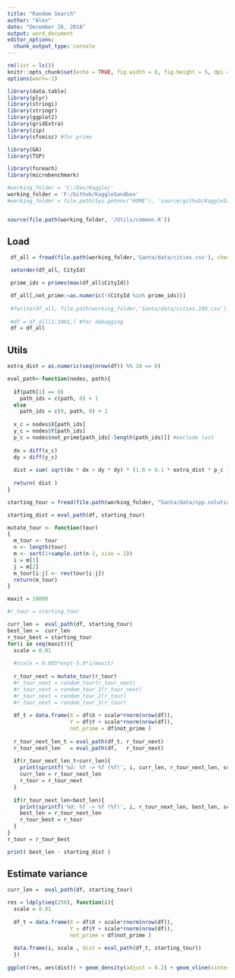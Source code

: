 ---
title: "Random Search"
author: "Alex"
date: "December 26, 2018"
output: word_document
editor_options: 
  chunk_output_type: console
---

```{r setup, include=FALSE}
rm(list = ls())
knitr::opts_chunk$set(echo = TRUE, fig.width = 8, fig.height = 5, dpi = 240)
options(warn=-1)

library(data.table)
library(plyr)
library(stringi)
library(stringr)
library(ggplot2)
library(gridExtra)
library(zip)
library(sfsmisc) #for prime

library(GA)
library(TSP)

library(foreach)
library(microbenchmark)

#working_folder = 'C:/Dev/Kaggle/'
working_folder = 'F:/Github/KaggleSandbox'
#working_folder = file.path(Sys.getenv("HOME"), 'source/github/KaggleSandbox/')


source(file.path(working_folder, '/Utils/common.R'))
```

## Load

```{r data}
 df_all = fread(file.path(working_folder,'Santa/data/cities.csv'), check.names=T)

 setorder(df_all, CityId)

 prime_ids = primes(max(df_all$CityId))

 df_all[,not_prime:=as.numeric(!(CityId %in% prime_ids))]
 
 #fwrite(df_all, file.path(working_folder,'Santa/data/cities.100.csv'))
 
 #df = df_all[1:1001,] #for debugging
 df = df_all
```

## Utils

```{r utils, echo=FALSE}
extra_dist = as.numeric(seq(nrow(df)) %% 10 == 0)

eval_path<-function(nodes, path){
  
  if(path[1] == 0)
    path_ids = c(path, 0) + 1
  else
    path_ids = c(0, path, 0) + 1
  
  x_c = nodes$X[path_ids]
  y_c = nodes$Y[path_ids]
  p_c = nodes$not_prime[path_ids[-length(path_ids)]] #exclude last
  
  dx = diff(x_c)
  dy = diff(y_c)
  
  dist = sum( sqrt(dx * dx + dy * dy) * (1.0 + 0.1 * extra_dist * p_c ) )
  
  return( dist )
}
```

```{r utils, echo=FALSE}

starting_tour = fread(file.path(working_folder, "Santa/data/cpp.solution.tour.txt"), header = FALSE)$V1

starting_dist = eval_path(df, starting_tour)

mutate_tour <- function(tour)
{
  m_tour <- tour
  n <- length(tour)
  m <- sort(1+sample.int(n-2, size = 2))
  i = m[1]
  j = m[2]
  m_tour[i:j] <- rev(tour[i:j])
  return(m_tour)
}
```


```{r utils, echo=FALSE}

maxit = 10000

#r_tour = starting_tour

curr_len =  eval_path(df, starting_tour)
best_len =  curr_len
r_tour_best = starting_tour
for(i in seq(maxit)){
  scale = 0.01
  
  #scale = 0.005*exp(-5.0*i/maxit)
  
  r_tour_next = mutate_tour(r_tour)
  #r_tour_next = random_tour(r_tour_next)
  #r_tour_next = random_tour_2(r_tour_next)
  #r_tour_next = random_tour_2(r_tour)
  #r_tour_next = random_tour_3(r_tour)
  
  df_t = data.frame(X = df$X + scale*rnorm(nrow(df)), 
                    Y = df$Y + scale*rnorm(nrow(df)), 
                    not_prime = df$not_prime )
  
  r_tour_next_len_t = eval_path(df_t, r_tour_next)
  r_tour_next_len   = eval_path(df,   r_tour_next)
  
  if(r_tour_next_len_t<curr_len){
    print(sprintf('%d: %f -> %f (%f)', i, curr_len, r_tour_next_len, scale))
    curr_len = r_tour_next_len
    r_tour = r_tour_next
  }
  
  if(r_tour_next_len<best_len){
    print(sprintf('%d: %f -> %f (%f)', i, r_tour_next_len, best_len, scale))
    best_len = r_tour_next_len
    r_tour_best = r_tour
  }
}
r_tour = r_tour_best

print( best_len - starting_dist )
```

## Estimate variance
```{r estimate_variance, echo=FALSE}

curr_len =  eval_path(df, starting_tour)

res = ldply(seq(256), function(i){
  scale = 0.01
  
  df_t = data.frame(X = df$X + scale*rnorm(nrow(df)), 
                    Y = df$Y + scale*rnorm(nrow(df)), 
                    not_prime = df$not_prime )
  
  data.frame(i, scale , dist = eval_path(df_t, starting_tour))
  })
 
ggplot(res, aes(dist)) + geom_density(adjust = 0.2) + geom_vline(xintercept = curr_len) 
  
```
